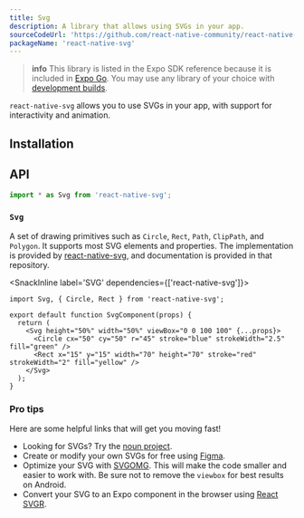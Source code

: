 ```yaml
---
title: Svg
description: A library that allows using SVGs in your app.
sourceCodeUrl: 'https://github.com/react-native-community/react-native-svg'
packageName: 'react-native-svg'
---
```



> **info** This library is listed in the Expo SDK reference because it is included in [Expo Go](https://expo.dev/go). You may use any library of your choice with [development builds](/develop/development-builds/introduction/).

`react-native-svg` allows you to use SVGs in your app, with support for interactivity and animation.

<PlatformsSection android emulator ios simulator web />

## Installation

<APIInstallSection href="https://github.com/react-native-community/react-native-svg#with-react-native-cli" />

## API

```js
import * as Svg from 'react-native-svg';
```

### `Svg`

A set of drawing primitives such as `Circle`, `Rect`, `Path`,
`ClipPath`, and `Polygon`. It supports most SVG elements and properties.
The implementation is provided by [react-native-svg](https://github.com/react-native-community/react-native-svg), and documentation is provided in that repository.

<SnackInline label='SVG' dependencies={['react-native-svg']}>

```tsx
import Svg, { Circle, Rect } from 'react-native-svg';

export default function SvgComponent(props) {
  return (
    <Svg height="50%" width="50%" viewBox="0 0 100 100" {...props}>
      <Circle cx="50" cy="50" r="45" stroke="blue" strokeWidth="2.5" fill="green" />
      <Rect x="15" y="15" width="70" height="70" stroke="red" strokeWidth="2" fill="yellow" />
    </Svg>
  );
}
```

</SnackInline>

### Pro tips

Here are some helpful links that will get you moving fast!

- Looking for SVGs? Try the [noun project](https://thenounproject.com/).
- Create or modify your own SVGs for free using [Figma](https://www.figma.com/).
- Optimize your SVG with [SVGOMG](https://jakearchibald.github.io/svgomg/). This will make the code smaller and easier to work with. Be sure not to remove the `viewbox` for best results on Android.
- Convert your SVG to an Expo component in the browser using [React SVGR](https://react-svgr.com/playground/?native=true&typescript=true).
